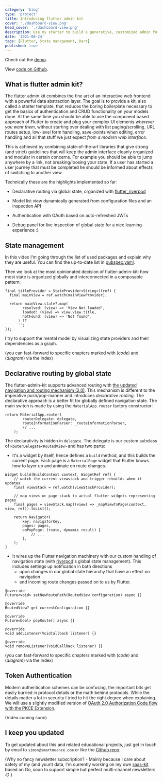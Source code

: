 ```yaml
---
category: 'blog'
type: 'project'
title: Introducing flutter admin kit
cover: './dashboard-view.png'
head_cover: './dashboard-view.png'
description: Use my starter to build a generative, customized admin for all platforms. Nice to use and nice to extend.
date: '2021-08-24'
tags: [Flutter, State management, Dart]
published: true
---
```



Check out the <a href="https://admin-kit.smartnuance.com" target="_blank">demo</a>.

View [code on Github](https://github.com/smartnuance/flutter-admin-kit).

## What is flutter admin kit?

The flutter admin kit combines the fine art of an interactive web frontend with a powerful data abstraction layer. The goal is
to provide a kit, also called a starter template, that reduces the boring boilerplate necessary to get the basics of authentication and CRUD functionality
on your models done. At the same time you should be able to use the component based approach of Flutter to create and plug your complex UI elements _wherever you want them_,
without starting over dealing with list paging/scrolling, URL routes setup, low-level form handling, save-points when editing, error handling and all that stuff
we just expect _from a modern web interface_.

This is achieved by combining state-of-the-art libraries that give strong (and strict) guidelines that will keep the admin interface
cleanly organized and modular in certain concerns. For example you should be able to jump anywhere by a link, not breaking/loosing your state.
If a user has started a user journey that must be completed he should be informed about effects of switching to another view.

Technically these are the highlights implemented so far:

- Declarative routing via global state, organized with [flutter_riverpod](https://pub.dev/packages/flutter_riverpod)

- Model list view dynamically generated from configuration files and an inspection API

- Authentication with OAuth based on auto-refreshed JWTs

- Debug panel for live inspection of global state for a nice learning experience :)

<VimeoPlayer video={591284010} />

## State management

In this video I'm going through the list of used packages and explain why they are useful. You can find the up-to-date list in [pubspec.yaml](https://github.com/smartnuance/flutter-admin-kit/blob/main/pubspec.yaml).


Then we look at the most opinionated decision of flutter-admin-kit: how most state is organized globally and interconnected in a composable pattern:

```dart{2}{numberLines: true}
final titleProvider = StateProvider<String>((ref) {
  final mainView = ref.watch(mainViewProvider);

  return mainView.state?.map(
        resolved: (view) => 'View Not loaded',
        loaded: (view) => view.view.title,
        notFound: (view) => 'Not found',
      ) ??
      '';
});
```

I try to support the mental model by visualizing state providers and their dependencies as a graph.

(you can fast-forward to specific chapters marked with (_code_) and (_diagram_) via the index)

<VimeoPlayer video={591284233} />

## Declarative routing by global state

The flutter-admin-kit supports advanced routing with [the updated navigation and routing mechanism (2.0)](https://flutter.dev/docs/development/ui/navigation). This mechanism is different to the imperative push/pop-manner and introduces _declarative routing_. The declarative approach is a better fit for globally defined navigation state.
The main switch is made by using the `MaterialApp.router` factory constructor:
```dart{2,3}{numberLines: true}
return MaterialApp.router(
        routerDelegate: delegate,
        routeInformationParser: _routeInformationParser,
        // ...
    );
```
The declarativity is hidden in `delegate`. The delegate is our custom subclass of `RouterDelegate<RoutedView>` and has two parts:

- It's a widget by itself, hence defines a `build` method, and this builds the current page. Each page is a `MaterialPage` widget that Flutter knows how to layer up and animate on route changes.

```dart{3,10}{numberLines: true}
Widget build(BuildContext context, WidgetRef ref) {
    // watch the current viewstack and trigger rebuilds when it updates
    final viewStack = ref.watch(viewStackProvider);

    // map views on page stack to actual flutter widgets representing pages
    final pages = viewStack.map((view) => _mapViewToPage(context, view, ref)).toList();

    return Navigator(
        key: navigatorKey,
        pages: pages,
        onPopPage: (route, dynamic result) {
            // ...
        },
    );
}
```

- It wires up the Flutter navigation machinery with our custom handling of navigation state (with [riverpod](https://pub.dev/packages/flutter_riverpod)'s global state management). This includes settings up notification in both directions
    - upon changes in our global state hierarchy that have an effect on navigation
    - and incoming route changes passed on to us by Flutter.

```dart{2,5,8}{numberLines: true}
@override
Future<void> setNewRoutePath(RoutedView configuration) async {}

@override
RoutedView? get currentConfiguration {}

@override
Future<bool> popRoute() async {}

@override
void addListener(VoidCallback listener) {}

@override
void removeListener(VoidCallback listener) {}
```

(you can fast-forward to specific chapters marked with (_code_) and (_diagram_) via the index)

<VimeoPlayer video={601048009} />

## Token Authentication

Modern authentication schemes can be confusing, the important bits get easily burried in protocol details or the math behind protocols. While the details matter a lot in security
I tried to hit the right degree when explaining. We will use a slightly modified version of [OAuth 2.0 Authorization Code flow with the PKCE Extension](https://blog.postman.com/pkce-oauth-how-to/).

(Video coming soon)

## I keep you updated

To get updated about this and related educational projects, just get in touch by email to `simon@smartnuance.com` or like the [Github repo](https://github.com/smartnuance/flutter-admin-kit).

(Why no fancy newsletter subscription? - Mainly because I care about safety of my (and your!) data, I'm currently working on my own [saas-kit](https://github.com/smartnuance/saas-kit) based on Go, soon to support simple but perfect multi-channel newsletters :D )
